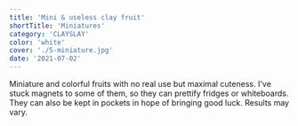 ```yaml
---
title: 'Mini & useless clay fruit'
shortTitle: 'Miniatures'
category: 'CLAYSLAY'
color: 'white'
cover: './5-miniature.jpg'
date: '2021-07-02'
---
```


Miniature and colorful fruits with no real use but maximal cuteness. I've stuck magnets to some of them, so they can prettify fridges or whiteboards. They can also be kept in pockets in hope of bringing good luck. Results may vary.
